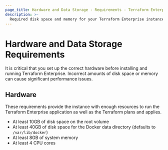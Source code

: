```yaml
---
page_title: Hardware and Data Storage - Requirements - Terraform Enterprise
description: >-
  Required disk space and memory for your Terraform Enterprise instance.
---
```


# Hardware and Data Storage Requirements

It is critical that you set up the correct hardware before installing and running Terraform Enterprise. Incorrect amounts of disk space or memory can cause significant performance issues.

## Hardware

These requirements provide the instance with enough resources to run the
Terraform Enterprise application as well as the Terraform plans and applies.

- At least 10GB of disk space on the root volume
- At least 40GB of disk space for the Docker data directory (defaults to `/var/lib/docker`)
- At least 8GB of system memory
- At least 4 CPU cores

